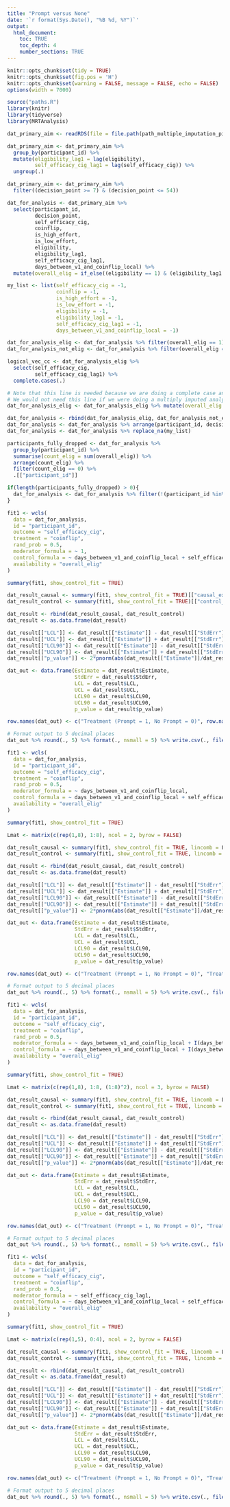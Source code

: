 ```yaml
---
title: "Prompt versus None"
date: '`r format(Sys.Date(), "%B %d, %Y")`'
output: 
  html_document:
    toc: TRUE
    toc_depth: 4
    number_sections: TRUE
---
```


<style type="text/css">
.main-container {
  max-width: 1800px !important;
  margin-left: auto;
  margin-right: auto;
}
</style>

```r
knitr::opts_chunk$set(tidy = TRUE)
knitr::opts_chunk$set(fig.pos = 'H')
knitr::opts_chunk$set(warning = FALSE, message = FALSE, echo = FALSE)
options(width = 7000)
```

```r
source("paths.R")
library(knitr)
library(tidyverse)
library(MRTAnalysis)
```

```r
dat_primary_aim <- readRDS(file = file.path(path_multiple_imputation_pipeline_data, "dat_primary_aim_for_new_pipeline.rds"))
```

```r
dat_primary_aim <- dat_primary_aim %>%
  group_by(participant_id) %>%
  mutate(eligibility_lag1 = lag(eligibility),
         self_efficacy_cig_lag1 = lag(self_efficacy_cig)) %>%
  ungroup(.)

dat_primary_aim <- dat_primary_aim %>%
  filter((decision_point >= 7) & (decision_point <= 54))
```

```r
dat_for_analysis <- dat_primary_aim %>%
  select(participant_id,
         decision_point,
         self_efficacy_cig,
         coinflip,
         is_high_effort,
         is_low_effort,
         eligibility,
         eligibility_lag1,
         self_efficacy_cig_lag1,
         days_between_v1_and_coinflip_local) %>%
  mutate(overall_elig = if_else((eligibility == 1) & (eligibility_lag1 == 1), 1, 0))
```

```r
my_list <- list(self_efficacy_cig = -1,
                coinflip = -1,
                is_high_effort = -1,
                is_low_effort = -1,
                eligibility = -1,
                eligibility_lag1 = -1,
                self_efficacy_cig_lag1 = -1,
                days_between_v1_and_coinflip_local = -1)
```

```r
dat_for_analysis_elig <- dat_for_analysis %>% filter(overall_elig == 1)
dat_for_analysis_not_elig <- dat_for_analysis %>% filter(overall_elig == 0)
```

```r
logical_vec_cc <- dat_for_analysis_elig %>% 
  select(self_efficacy_cig,
         self_efficacy_cig_lag1) %>%
  complete.cases(.)
```

```r
# Note that this line is needed because we are doing a complete case analysis
# We would not need this line if we were doing a multiply imputed analysis
dat_for_analysis_elig <- dat_for_analysis_elig %>% mutate(overall_elig = if_else(logical_vec_cc, overall_elig, 0))
```

```r
dat_for_analysis <- rbind(dat_for_analysis_elig, dat_for_analysis_not_elig)
dat_for_analysis <- dat_for_analysis %>% arrange(participant_id, decision_point)
dat_for_analysis <- dat_for_analysis %>% replace_na(my_list)
```

```r
participants_fully_dropped <- dat_for_analysis %>% 
  group_by(participant_id) %>% 
  summarise(count_elig = sum(overall_elig)) %>%
  arrange(count_elig) %>%
  filter(count_elig == 0) %>%
  .[["participant_id"]]

if(length(participants_fully_dropped) > 0){
  dat_for_analysis <- dat_for_analysis %>% filter(!(participant_id %in% participants_fully_dropped))
}
```

```r
fit1 <- wcls(
  data = dat_for_analysis,
  id = "participant_id",  
  outcome = "self_efficacy_cig",
  treatment = "coinflip",
  rand_prob = 0.5,
  moderator_formula = ~ 1,  
  control_formula = ~ days_between_v1_and_coinflip_local + self_efficacy_cig_lag1, 
  availability = "overall_elig"
)

summary(fit1, show_control_fit = TRUE)
```

```r
dat_result_causal <- summary(fit1, show_control_fit = TRUE)[["causal_excursion_effect"]]
dat_result_control <- summary(fit1, show_control_fit = TRUE)[["control_variables"]]

dat_result <- rbind(dat_result_causal, dat_result_control)
dat_result <- as.data.frame(dat_result)

dat_result[["LCL"]] <- dat_result[["Estimate"]] - dat_result[["StdErr"]] * qnorm(0.975)
dat_result[["UCL"]] <- dat_result[["Estimate"]] + dat_result[["StdErr"]] * qnorm(0.975)
dat_result[["LCL90"]] <- dat_result[["Estimate"]] - dat_result[["StdErr"]] * qnorm(0.95)
dat_result[["UCL90"]] <- dat_result[["Estimate"]] + dat_result[["StdErr"]] * qnorm(0.95)
dat_result[["p_value"]] <- 2*pnorm(abs(dat_result[["Estimate"]]/dat_result[["StdErr"]]), lower.tail = FALSE)

dat_out <- data.frame(Estimate = dat_result$Estimate,
                      StdErr = dat_result$StdErr,
                      LCL = dat_result$LCL,
                      UCL = dat_result$UCL,
                      LCL90 = dat_result$LCL90,
                      UCL90 = dat_result$UCL90,
                      p_value = dat_result$p_value)

row.names(dat_out) <- c("Treatment (Prompt = 1, No Prompt = 0)", row.names(dat_result_control))

# Format output to 5 decimal places
dat_out %>% round(., 5) %>% format(., nsmall = 5) %>% write.csv(., file.path("analysis-complete-case", "formatted-output", "primary_marginal.csv"), row.names = TRUE)
```

```r
fit1 <- wcls(
  data = dat_for_analysis,
  id = "participant_id",  
  outcome = "self_efficacy_cig",
  treatment = "coinflip",
  rand_prob = 0.5,
  moderator_formula = ~ days_between_v1_and_coinflip_local,  
  control_formula = ~ days_between_v1_and_coinflip_local + self_efficacy_cig_lag1, 
  availability = "overall_elig"
)

summary(fit1, show_control_fit = TRUE)
```

```r
Lmat <- matrix(c(rep(1,8), 1:8), ncol = 2, byrow = FALSE)

dat_result_causal <- summary(fit1, show_control_fit = TRUE, lincomb = Lmat)[["causal_excursion_effect"]]
dat_result_control <- summary(fit1, show_control_fit = TRUE, lincomb = Lmat)[["control_variables"]]

dat_result <- rbind(dat_result_causal, dat_result_control)
dat_result <- as.data.frame(dat_result)

dat_result[["LCL"]] <- dat_result[["Estimate"]] - dat_result[["StdErr"]] * qnorm(0.975)
dat_result[["UCL"]] <- dat_result[["Estimate"]] + dat_result[["StdErr"]] * qnorm(0.975)
dat_result[["LCL90"]] <- dat_result[["Estimate"]] - dat_result[["StdErr"]] * qnorm(0.95)
dat_result[["UCL90"]] <- dat_result[["Estimate"]] + dat_result[["StdErr"]] * qnorm(0.95)
dat_result[["p_value"]] <- 2*pnorm(abs(dat_result[["Estimate"]]/dat_result[["StdErr"]]), lower.tail = FALSE)

dat_out <- data.frame(Estimate = dat_result$Estimate,
                      StdErr = dat_result$StdErr,
                      LCL = dat_result$LCL,
                      UCL = dat_result$UCL,
                      LCL90 = dat_result$LCL90,
                      UCL90 = dat_result$UCL90,
                      p_value = dat_result$p_value)

row.names(dat_out) <- c("Treatment (Prompt = 1, No Prompt = 0)", "Treatment x Day", paste("Treatment Effect on Day ", 1:8, sep = ""), row.names(dat_result_control))

# Format output to 5 decimal places
dat_out %>% round(., 5) %>% format(., nsmall = 5) %>% write.csv(., file.path("analysis-complete-case", "formatted-output", "primary_study_day_linear.csv"), row.names = TRUE)
```

```r
fit1 <- wcls(
  data = dat_for_analysis,
  id = "participant_id",  
  outcome = "self_efficacy_cig",
  treatment = "coinflip",
  rand_prob = 0.5,
  moderator_formula = ~ days_between_v1_and_coinflip_local + I(days_between_v1_and_coinflip_local * days_between_v1_and_coinflip_local),  
  control_formula = ~ days_between_v1_and_coinflip_local + I(days_between_v1_and_coinflip_local * days_between_v1_and_coinflip_local) + self_efficacy_cig_lag1, 
  availability = "overall_elig"
)

summary(fit1, show_control_fit = TRUE)
```
```r
Lmat <- matrix(c(rep(1,8), 1:8, (1:8)^2), ncol = 3, byrow = FALSE)

dat_result_causal <- summary(fit1, show_control_fit = TRUE, lincomb = Lmat)[["causal_excursion_effect"]]
dat_result_control <- summary(fit1, show_control_fit = TRUE, lincomb = Lmat)[["control_variables"]]

dat_result <- rbind(dat_result_causal, dat_result_control)
dat_result <- as.data.frame(dat_result)

dat_result[["LCL"]] <- dat_result[["Estimate"]] - dat_result[["StdErr"]] * qnorm(0.975)
dat_result[["UCL"]] <- dat_result[["Estimate"]] + dat_result[["StdErr"]] * qnorm(0.975)
dat_result[["LCL90"]] <- dat_result[["Estimate"]] - dat_result[["StdErr"]] * qnorm(0.95)
dat_result[["UCL90"]] <- dat_result[["Estimate"]] + dat_result[["StdErr"]] * qnorm(0.95)
dat_result[["p_value"]] <- 2*pnorm(abs(dat_result[["Estimate"]]/dat_result[["StdErr"]]), lower.tail = FALSE)

dat_out <- data.frame(Estimate = dat_result$Estimate,
                      StdErr = dat_result$StdErr,
                      LCL = dat_result$LCL,
                      UCL = dat_result$UCL,
                      LCL90 = dat_result$LCL90,
                      UCL90 = dat_result$UCL90,
                      p_value = dat_result$p_value)

row.names(dat_out) <- c("Treatment (Prompt = 1, No Prompt = 0)", "Treatment x Day", "Treatment x Day Squared", paste("Treatment Effect on Day ", 1:8, sep = ""), row.names(dat_result_control))

# Format output to 5 decimal places
dat_out %>% round(., 5) %>% format(., nsmall = 5) %>% write.csv(., file.path("analysis-complete-case", "formatted-output", "primary_study_day_quadratic.csv"), row.names = TRUE)
```
```r
fit1 <- wcls(
  data = dat_for_analysis,
  id = "participant_id",  
  outcome = "self_efficacy_cig",
  treatment = "coinflip",
  rand_prob = 0.5,
  moderator_formula = ~ self_efficacy_cig_lag1,  
  control_formula = ~ days_between_v1_and_coinflip_local + self_efficacy_cig_lag1, 
  availability = "overall_elig"
)

summary(fit1, show_control_fit = TRUE)
```


```r
Lmat <- matrix(c(rep(1,5), 0:4), ncol = 2, byrow = FALSE)

dat_result_causal <- summary(fit1, show_control_fit = TRUE, lincomb = Lmat)[["causal_excursion_effect"]]
dat_result_control <- summary(fit1, show_control_fit = TRUE, lincomb = Lmat)[["control_variables"]]

dat_result <- rbind(dat_result_causal, dat_result_control)
dat_result <- as.data.frame(dat_result)

dat_result[["LCL"]] <- dat_result[["Estimate"]] - dat_result[["StdErr"]] * qnorm(0.975)
dat_result[["UCL"]] <- dat_result[["Estimate"]] + dat_result[["StdErr"]] * qnorm(0.975)
dat_result[["LCL90"]] <- dat_result[["Estimate"]] - dat_result[["StdErr"]] * qnorm(0.95)
dat_result[["UCL90"]] <- dat_result[["Estimate"]] + dat_result[["StdErr"]] * qnorm(0.95)
dat_result[["p_value"]] <- 2*pnorm(abs(dat_result[["Estimate"]]/dat_result[["StdErr"]]), lower.tail = FALSE)

dat_out <- data.frame(Estimate = dat_result$Estimate,
                      StdErr = dat_result$StdErr,
                      LCL = dat_result$LCL,
                      UCL = dat_result$UCL,
                      LCL90 = dat_result$LCL90,
                      UCL90 = dat_result$UCL90,
                      p_value = dat_result$p_value)

row.names(dat_out) <- c("Treatment (Prompt = 1, No Prompt = 0)", "Treatment x Prior Self Efficacy", paste("Treatment Effect when Prior Self Efficacy was ", 0:4, sep = ""), row.names(dat_result_control))

# Format output to 5 decimal places
dat_out %>% round(., 5) %>% format(., nsmall = 5) %>% write.csv(., file.path("analysis-complete-case", "formatted-output", "primary_moderator.csv"), row.names = TRUE)
```
